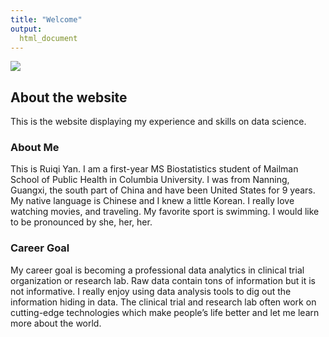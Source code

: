 ```yaml
---
title: "Welcome"
output: 
  html_document
---
```


![](images/pikachu.gif)

## About the website

This is the website displaying my experience and skills on data science.


### About Me

This is Ruiqi Yan. I am a first-year MS Biostatistics student of Mailman School of Public Health in Columbia University. I was from Nanning, Guangxi, the south part of China and have been United States for 9 years. My native language is Chinese and I knew a little Korean. I really love watching movies, and traveling. My favorite sport is swimming. I would like to be pronounced by she, her, her.\

### Career Goal

My career goal is becoming a professional data analytics in clinical trial organization or research lab. Raw data contain tons of information but it is not informative. I really enjoy using data analysis tools to dig out the information hiding in data. The clinical trial and research lab often work on cutting-edge technologies which make people's life better and let me learn more about the world. 
